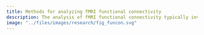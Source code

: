 ```yaml
---
title: Methods for analyzing fMRI functional connectivity
description: The analysis of fMRI functional connectivity typically involves the analysis of very high-dimensional covariance matrices, encoding the BOLD signal covariance between brain regions or voxels. The most popular of these approaches, which I've used extensively in my imaging work, takes advantage of the Riemannian-manifold structure of the space of covariance matrices. 
image: "../files/images/research/fig_funcon.svg"
---
```

